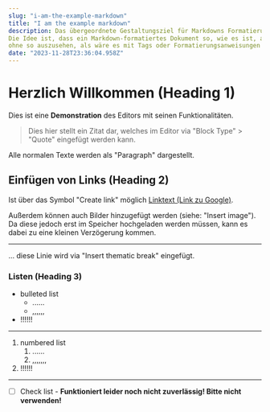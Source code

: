 ```yaml
---
slug: "i-am-the-example-markdown"
title: "I am the example markdown"
description: Das übergeordnete Gestaltungsziel für Markdowns Formatierungssyntax ist es, sie so lesbar wie möglich zu machen.
Die Idee ist, dass ein Markdown-formatiertes Dokument so, wie es ist, als reiner Text veröffentlicht werden kann,
ohne so auszusehen, als wäre es mit Tags oder Formatierungsanweisungen versehen worden.
date: "2023-11-28T23:36:04.958Z"
---
```

# Herzlich Willkommen (Heading 1)

Dies ist eine **Demonstration** des Editors mit seinen Funktionalitäten.

> Dies hier stellt ein Zitat dar, welches im Editor via "Block Type" > "Quote" eingefügt werden kann.

Alle normalen Texte werden als "Paragraph" dargestellt.

## Einfügen von Links (Heading 2)

Ist über das Symbol "Create link" möglich
[Linktext (Link zu Google)](https://google.de/).

Außerdem können auch Bilder hinzugefügt werden (siehe: "Insert image").
Da diese jedoch erst im Speicher hochgeladen werden müssen, kann es dabei zu eine kleinen Verzögerung kommen.

***

... diese Linie wird via "Insert thematic break" eingefügt.

### Listen (Heading 3)

* bulleted list
  * ......
  * ,,,,,,
* !!!!!!

***

1. numbered list
   1. ......
   2. ,,,,,,,
2. !!!!!!

***

* [ ] Check list - **Funktioniert leider noch nicht zuverlässig! Bitte nicht verwenden!**